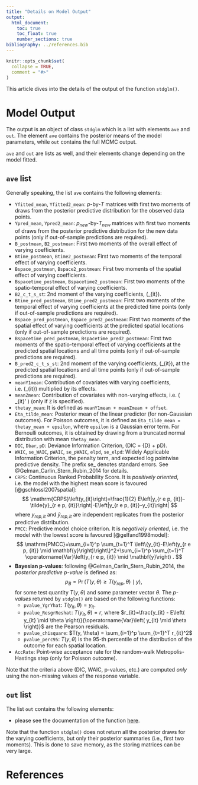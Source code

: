```yaml
---
title: "Details on Model Output"
output: 
  html_document:
    toc: true
    toc_float: true
    number_sections: true
bibliography: ../references.bib
---
```


```r
knitr::opts_chunk$set(
  collapse = TRUE,
  comment = "#>"
)
```


This article dives into the details of the output of the function `stdglm()`. 

# Model Output
The output is an object of class `stdglm` which is a list with elements `ave` and `out`. The element `ave` contains the posterior means of the model parameters, while `out` contains the full MCMC output.

`ave` and `out` are lists as well, and their elements change depending on the model fitted. 

## `ave` list

Generally speaking, the list `ave` contains the following elements:

- `Yfitted_mean`, `Yfitted2_mean`: $p$-by-$T$ matrices with first two moments of draws from the posterior predictive distribution for the observed data points.
- `Ypred_mean`, `Ypred2_mean`: $p_{new}$-by-$T_{new}$ matrices with first two moments of draws from the posterior predictive distribution for the new data points (only if out-of-sample predictions are required).
- `B_postmean`, `B2_postmean`: First two moments of the overall effect of varying coefficients.
- `Btime_postmean`, `Btime2_postmean`: First two moments of the temporal effect of varying coefficients.
- `Bspace_postmean`, `Bspace2_postmean`: First two moments of the spatial effect of varying coefficients.
- `Bspacetime_postmean`, `Bspacetime2_postmean`: First two moments of the spatio-temporal effect of varying coefficients.
- `B2_c_t_s_st`: 2nd moment of the varying coefficients, \(\beta_{it}\).
- `Btime_pred_postmean`, `Btime_pred2_postmean`: First two moments of the temporal effect of varying coefficients at the predicted time points (only if out-of-sample predictions are required).
- `Bspace_pred_postmean`, `Bspace_pred2_postmean`: First two moments of the spatial effect of varying coefficients at the predicted spatial locations (only if out-of-sample predictions are required).
- `Bspacetime_pred_postmean`, `Bspacetime_pred2_postmean`: First two moments of the spatio-temporal effect of varying coefficients at the predicted spatial locations and all time points (only if out-of-sample predictions are required).
- `B_pred2_c_t_s_st`: 2nd moment of the varying coefficients, \(\beta_{it}\), at the predicted spatial locations and all time points (only if out-of-sample predictions are required).
- `meanY1mean`: Contribution of covariates with varying coefficients, i.e. \(\boldsymbol{x}_{it}\) multiplied by its effects.
- `meanZmean`: Contribution of covariates with non-varying effects, i.e. \( \boldsymbol{z}_{it}' \boldsymbol{\gamma} \) (only if `Z` is specified).
- `thetay_mean`: It is defined as `meanY1mean + meanZmean + offset`.
- `Eta_tilde_mean`: Posterior mean of the linear predictor (for non-Gaussian outcomes). For Poisson outcomes, it is defined as `Eta_tilde_mean = thetay_mean + epsilon`, where `epsilon` is a Gaussian error term. For Bernoulli outcomes, it is obtained by drawing from a truncated normal distribution with mean `thetay_mean`.
- `DIC`, `Dbar`, `pD`: Deviance Information Criterion, \(DIC = \bar{D} + pD\).
- `WAIC`, `se_WAIC`, `pWAIC`, `se_pWAIC`, `elpd`, `se_elpd`: Widely Applicable Information Criterion, the penalty term, and expected log pointwise predictive density. The prefix se_ denotes standard errors. See @Gelman_Carlin_Stern_Rubin_2014 for details.
- `CRPS`: Continuous Ranked Probability Score. It is *positively oriented*, i.e. the model with the highest mean score is favoured [@gschlossl2007spatial]:
$$
\mathrm{CRPS}\left(y_{it}\right)=\frac{1}{2} E\left|y_{r e p, {it}}-\tilde{y}_{r e p, {it}}\right|-E\left|y_{r e p, {it}}-y_{it}\right|
$$
  where $y_{r e p, {it}}$ and $\tilde{y}_{r e p, {it}}$ are independent replicates from the posterior predictive distribution.
- `PMCC`: Predictive model choice criterion. It is *negatively oriented*, i.e. the model with the lowest score is favoured [@gelfand1998model]:
$$
\mathrm{PMCC}=\sum_{i=1}^p \sum_{t=1}^T \left\{y_{it}-E\left(y_{r e p, {it}} \mid \mathbf{y}\right)\right\}^2+\sum_{i=1}^p \sum_{t=1}^T \operatorname{Var}\left(y_{r e p, {it}} \mid \mathbf{y}\right) .
$$
- **Bayesian p-values**: following @Gelman_Carlin_Stern_Rubin_2014, the *posterior predictive p-value* is defined as:
$$
p_B=\operatorname{Pr}\left(T\left(y, \theta\right) \geq T(y_{rep}, \theta) \mid y\right),
$$
for some test quantity $T(y, \theta)$ and some parameter vector $\theta$. The *p-values* returned by `stdglm()` are based on the following functions:
  * `pvalue_YgrYhat`: $T(y_{it}, \theta) = y_{it}$.
  * `pvalue_ResgrReshat`: $T(y_{it}, \theta) = r$, where $r_{it}=\frac{y_{it} - E\left( y_{it} \mid \theta \right)}{\operatorname{Var}\left( y_{it} \mid \theta \right)}$ are the Pearson residuals.
  * `pvalue_chisquare`: $T(y, \theta) = \sum_{i=1}^p \sum_{t=1}^T r_{it}^2$
  * `pvalue_perc95`: $T(y, \theta)$ is the 95-th percentile of the distribution of the outcome for each spatial location.


- `AccRate`: Point-wise acceptance rate for the random-walk Metropolis-Hastings step (only for Poisson outcome).

Note that the criteria above (DIC, WAIC, p-values, etc.) are computed *only* using the non-missing values of the response variable.

## `out` list

The list `out` contains the following elements:

- please see the documentation of the function [here](https://czaccard.github.io/STDGLM/reference/stdglm.html).

Note that the function `stdglm()` does not return all the posterior draws for the varying coefficients, but only their posterior summaries (i.e., first two moments). This is done to save memory, as the storing matrices can be very large. <!--- If you want to store the full posterior draws for the varying coefficients, you can set the argument `store_betas = TRUE` when calling `stdglm()`. However, this will increase the memory usage significantly.--->


# References

